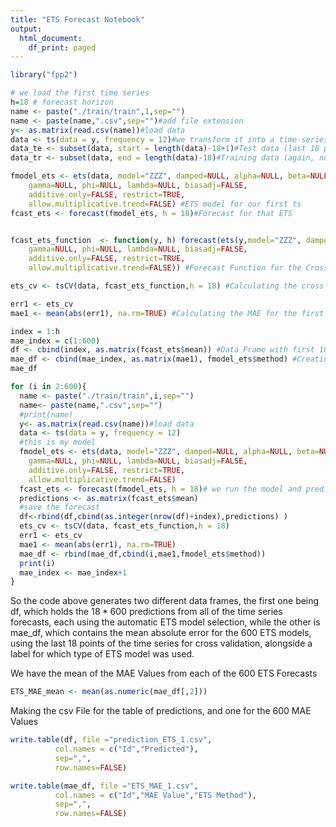 ```yaml
---
title: "ETS Forecast Notebook"
output:
  html_document:
    df_print: paged
---
```






```r
library("fpp2")
```



```r
# we load the first time series
h=18 # forecast horizon
name <- paste("./train/train",1,sep="")
name <- paste(name,".csv",sep="")#add file extension
y<- as.matrix(read.csv(name))#load data
data <- ts(data = y, frequency = 12)#we transform it into a time-series
data_te <- subset(data, start = length(data)-18+1)#Test data (last 18 points, not sure if we need this)
data_tr <- subset(data, end = length(data)-18)#Training data (again, not sure if we need this)

fmodel_ets <- ets(data, model="ZZZ", damped=NULL, alpha=NULL, beta=NULL,
    gamma=NULL, phi=NULL, lambda=NULL, biasadj=FALSE,
    additive.only=FALSE, restrict=TRUE,
    allow.multiplicative.trend=FALSE) #ETS model for our first ts
fcast_ets <- forecast(fmodel_ets, h = 18)#Forecast for that ETS


fcast_ets_function  <- function(y, h) forecast(ets(y,model="ZZZ", damped=NULL, alpha=NULL, beta=NULL,
    gamma=NULL, phi=NULL, lambda=NULL, biasadj=FALSE,
    additive.only=FALSE, restrict=TRUE,
    allow.multiplicative.trend=FALSE)) #Forecast Function for the Cross Validation Function

ets_cv <- tsCV(data, fcast_ets_function,h = 18) #Calculating the cross validations on the last 18 points

err1 <- ets_cv
mae1 <- mean(abs(err1), na.rm=TRUE) #Calculating the MAE for the first time series with cross validation on the last 18 points

index = 1:h
mae_index = c(1:600)
df <- cbind(index, as.matrix(fcast_ets$mean)) #Data Frame with first 18 predictions ahead with ETS
mae_df <- cbind(mae_index, as.matrix(mae1), fmodel_ets$method) #Creating a data frame for the MAE values
mae_df

for (i in 2:600){
  name <- paste("./train/train",i,sep="")
  name<- paste(name,".csv",sep="")
  #print(name)
  y<- as.matrix(read.csv(name))#load data
  data <- ts(data = y, frequency = 12) 
  #this is my model
  fmodel_ets <- ets(data, model="ZZZ", damped=NULL, alpha=NULL, beta=NULL,
    gamma=NULL, phi=NULL, lambda=NULL, biasadj=FALSE,
    additive.only=FALSE, restrict=TRUE,
    allow.multiplicative.trend=FALSE)
  fcast_ets <- forecast(fmodel_ets, h = 18)# we run the model and predict 18 steps ahead
  predictions <- as.matrix(fcast_ets$mean)
  #save the forecast
  df<-rbind(df,cbind(as.integer(nrow(df)+index),predictions) )
  ets_cv <- tsCV(data, fcast_ets_function,h = 18)
  err1 <- ets_cv
  mae1 <- mean(abs(err1), na.rm=TRUE)
  mae_df <- rbind(mae_df,cbind(i,mae1,fmodel_ets$method))
  print(i)
  mae_index <- mae_index+1
}


```

So the code above generates two different data frames, the first one being df, which holds the $18*600$ predictions from all of the time series forecasts, each using the automatic ETS model selection, while the other is mae_df, which contains the mean absolute error for the 600 ETS models, using the last 18 points of the time series for cross validation, alongside a label for which type of ETS model was used.


We have the mean of the MAE Values from each of the 600 ETS Forecasts

```r

ETS_MAE_mean <- mean(as.numeric(mae_df[,2]))
```

Making the csv File for the table of predictions, and one for the 600 MAE Values

```r

write.table(df, file ="prediction_ETS_1.csv", 
          col.names = c("Id","Predicted"),
          sep=",",
          row.names=FALSE)

write.table(mae_df, file ="ETS_MAE_1.csv", 
          col.names = c("Id","MAE Value","ETS Method"),
          sep=",",
          row.names=FALSE)




```






